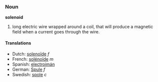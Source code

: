 ===Noun===
'''solenoid'''

# long electric wire wrapped around a coil, that will produce a magnetic field when a current goes through the wire.

====Translations====
*Dutch: [[solenoïde]] ''f''
*French: [[solénoïde]] ''m''
*Spanish: [[electroimán]]
*German: [[Spule]] ''f''
*Swedish: [[spole]] ''c''